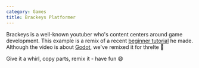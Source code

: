 ```yaml
---
category: Games
title: Brackeys Platformer
---
```


Brackeys is a well-known youtuber who's content centers around game
development. This example is a remix of a recent [beginner
tutorial](https://www.youtube.com/watch?v=LOhfqjmasi0) he made. Although the
video is about [Godot](https://godotengine.org/), we've remixed it for threlte 🎉

Give it a whirl, copy parts, remix it - have fun 😄

<Example path="games/brackeys-platformer" />
